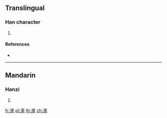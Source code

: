 {{character info/new}}
==Translingual==

===Han character===
{{Han char|rn=85|rad=水|as=12|sn=15|four=39193|canj=EFQF|ids=⿰氵絭}}

# {{defn|Han|sort=水12}}

====References====
* {{Han ref|kx=0650.100|dkj=18268|dj=1060.120|hdz=31747.070|uh=6F6B|ud=28523|bh=E655|bd=58965}}

----

==Mandarin==

===Hanzi===
{{cmn-hanzi|pin=[[wān]] ([[wan1]])|wg=wan<sup>1</sup>}}

# {{defn|lang=cmn|sort=水12}}

[[fr:潫]]
[[pl:潫]]
[[th:潫]]
[[zh:潫]]